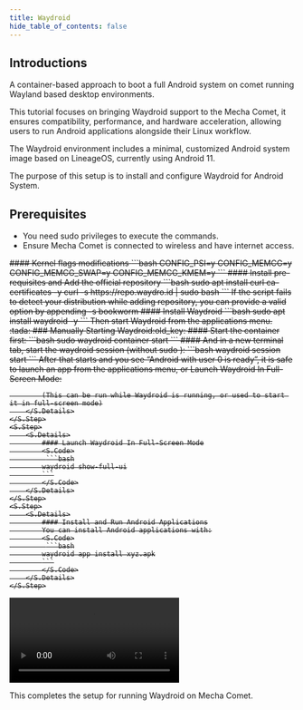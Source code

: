 ```yaml
---
title: Waydroid
hide_table_of_contents: false
---
```



## Introductions
A container-based approach to boot a full Android system on comet running Wayland based desktop environments.

This tutorial focuses on bringing Waydroid support to the Mecha Comet, it ensures compatibility, performance, and hardware acceleration, allowing users to run Android applications alongside their Linux workflow.

The Waydroid environment includes a minimal, customized Android system image based on LineageOS, currently using Android 11.

The purpose of this setup is to install and configure Waydroid for Android System.

## Prerequisites
- You need sudo privileges to execute the commands.
- Ensure Mecha Comet is connected to wireless and have internet access.

<S>
    <S.Step>
        <S.Details>
            #### Kernel flags modifications
            <S.Code>
                ```bash
                CONFIG_PSI=y 
                CONFIG_MEMCG=y
                CONFIG_MEMCG_SWAP=y
                CONFIG_MEMCG_KMEM=y
                ```
            </S.Code>
        </S.Details>
    </S.Step>
    <S.Step>
        <S.Details>
            #### Install pre-requisites and Add the official repository
            <S.Code>
                ```bash
                sudo apt install curl ca-certificates -y
                curl -s https://repo.waydro.id | sudo bash
                ```
            </S.Code>
            If the script fails to detect your distribution while adding repository, you can provide a valid option by appending -s bookworm
        </S.Details>
    </S.Step>
    <S.Step>
        <S.Details>
            #### Install Waydroid
            <S.Code>
                ```bash
               sudo apt install waydroid -y
                ```
            </S.Code>
            Then start Waydroid from the applications menu. :tada:
        </S.Details>
    </S.Step>
    <S.Step>
        <S.Details>
            ### Manually Starting Waydroid:old_key: 
            #### Start the container first:
            <S.Code>
                ```bash
                sudo waydroid container start
                ```
            </S.Code>
        </S.Details>
    </S.Step>
    <S.Step>
        <S.Details>
            #### And in a new terminal tab, start the waydroid session (without sudo ):
            <S.Code>
                ```bash
               waydroid session start
                ```
            </S.Code>
            After that starts and you see “Android with user 0 is ready”, it is safe to launch an app from the applications menu, or Launch Waydroid In Full-Screen Mode:

            (This can be run while Waydroid is running, or used to start it in full-screen mode)
        </S.Details>
    </S.Step>
    <S.Step>
        <S.Details>
            #### Launch Waydroid In Full-Screen Mode
            <S.Code>
             ```bash
            waydroid show-full-ui
            ```
            </S.Code>
        </S.Details>
    </S.Step>
    <S.Step>
        <S.Details>
            #### Install and Run Android Applications
            You can install Android applications with:
            <S.Code>
             ```bash
            waydroid app install xyz.apk
            ```
            </S.Code>
        </S.Details>
    </S.Step>

</S>

<Video src="https://web-assets.mecha.so/developers-v1/comet/waydroid-temple-run.mp4">
        Your browser does not support the video tag.
    </Video>

This completes the setup for running Waydroid on Mecha Comet.